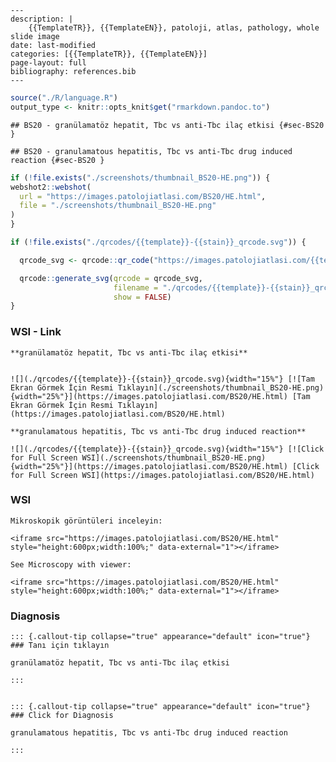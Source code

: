 

```comment
---
description: |
    {{TemplateTR}}, {{TemplateEN}}, patoloji, atlas, pathology, whole slide image
date: last-modified
categories: [{{TemplateTR}}, {{TemplateEN}}]
page-layout: full
bibliography: references.bib
---
```







```r
source("./R/language.R")
output_type <- knitr::opts_knit$get("rmarkdown.pandoc.to")
```


```asis
## BS20 - granülamatöz hepatit, Tbc vs anti-Tbc ilaç etkisi {#sec-BS20 }
```


```asis
## BS20 - granulamatous hepatitis, Tbc vs anti-Tbc drug induced reaction {#sec-BS20 }
```






```r
if (!file.exists("./screenshots/thumbnail_BS20-HE.png")) {
webshot2::webshot(
  url = "https://images.patolojiatlasi.com/BS20/HE.html",
  file = "./screenshots/thumbnail_BS20-HE.png"
)
}
```



```r
if (!file.exists("./qrcodes/{{template}}-{{stain}}_qrcode.svg")) {

  qrcode_svg <- qrcode::qr_code("https://images.patolojiatlasi.com/{{template}}/{{stain}}.html")

  qrcode::generate_svg(qrcode = qrcode_svg,
                       filename = "./qrcodes/{{template}}-{{stain}}_qrcode.svg",
                       show = FALSE)
}
```





::::: panel-tabset


### WSI - Link










:::: {.content-hidden when-format="pdf"}





::::





:::: {.content-visible when-format="pdf"}






::::


```asis

**granülamatöz hepatit, Tbc vs anti-Tbc ilaç etkisi**


![](./qrcodes/{{template}}-{{stain}}_qrcode.svg){width="15%"} [![Tam Ekran Görmek İçin Resmi Tıklayın](./screenshots/thumbnail_BS20-HE.png){width="25%"}](https://images.patolojiatlasi.com/BS20/HE.html) [Tam Ekran Görmek İçin Resmi Tıklayın](https://images.patolojiatlasi.com/BS20/HE.html)
```

```asis

**granulamatous hepatitis, Tbc vs anti-Tbc drug induced reaction**

![](./qrcodes/{{template}}-{{stain}}_qrcode.svg){width="15%"} [![Click for Full Screen WSI](./screenshots/thumbnail_BS20-HE.png){width="25%"}](https://images.patolojiatlasi.com/BS20/HE.html) [Click for Full Screen WSI](https://images.patolojiatlasi.com/BS20/HE.html)

```







:::: {.content-hidden when-format="pdf"}





::::





:::: {.content-visible when-format="pdf"}






::::



### WSI








```asis
Mikroskopik görüntüleri inceleyin:

<iframe src="https://images.patolojiatlasi.com/BS20/HE.html" style="height:600px;width:100%;" data-external="1"></iframe>

```





```asis

See Microscopy with viewer:

<iframe src="https://images.patolojiatlasi.com/BS20/HE.html" style="height:600px;width:100%;" data-external="1"></iframe>

```





### Diagnosis





:::: {.content-hidden when-format="pdf"}





::::





:::: {.content-visible when-format="pdf"}






::::


```asis


::: {.callout-tip collapse="true" appearance="default" icon="true"}
### Tanı için tıklayın

granülamatöz hepatit, Tbc vs anti-Tbc ilaç etkisi

:::


```


```asis


::: {.callout-tip collapse="true" appearance="default" icon="true"}
### Click for Diagnosis

granulamatous hepatitis, Tbc vs anti-Tbc drug induced reaction

:::

```









:::::













